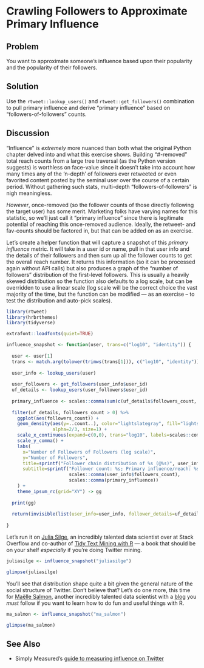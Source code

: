 # Crawling Followers to Approximate Primary Influence

## Problem

You want to approximate someone’s influence based upon their popularity and the popularity of their followers.

## Solution

Use the `rtweet::lookup_users()` and `rtweet::get_followers()` combination to pull primary influence and derive "primary influence" based on "followers-of-followers" counts.

## Discussion

"Influence" is _extremely_ more nuanced than both what the original Python chapter delved into and what this exercise shows. Building "#-removed" total reach counts from a large tree traversal (as the Python version suggests) is worthless on face-value since it doesn't take into account how many times any of the 'n-depth' of followers ever retweeted or even favorited content posted by the seminal user over the course of a certain period. Without gathering such stats, multi-depth "followers-of-followers" is nigh meaningless.

_However_, once-removed (so the follower counts of those directly following the target user) has some merit. Marketing folks have varying names for this statistic, so we'll just call it "primary influence" since there is legitimate potential of reaching this once-removed audience. Ideally, the retweet- and fav-counts should be factored in, but that can be added on as an exercise.

Let's create a helper function that will capture a snapshot of this _primary influence_ metric. It will take in a user id or name, pull in that user info and the details of their followers and then sum up all the follower counts to get the overall reach number. It returns this information (so it can be processed again without API calls) but also produces a graph of the "number of followers" distribution of the first-level followers. This is usually a heavily skewed distribution so the function also defaults to a log scale, but can be overridden to use a linear scale (log scale will be the correct choice the vast majority of the time, but the function can be modified --- as an exercise -- to test the distribution and auto-pick scales).

```r
library(rtweet)
library(hrbrthemes)
library(tidyverse)
```
```r
extrafont::loadfonts(quiet=TRUE)
```
```r
influence_snapshot <- function(user, trans=c("log10", "identity")) {
  
  user <- user[1]
  trans <- match.arg(tolower(trimws(trans[1])), c("log10", "identity"))
  
  user_info <- lookup_users(user)
  
  user_followers <- get_followers(user_info$user_id)
  uf_details <- lookup_users(user_followers$user_id)
  
  primary_influence <- scales::comma(sum(c(uf_details$followers_count, user_info$followers_count)))
  
  filter(uf_details, followers_count > 0) %>% 
    ggplot(aes(followers_count)) +
    geom_density(aes(y=..count..), color="lightslategray", fill="lightslategray",
                 alpha=2/3, size=1) +
    scale_x_continuous(expand=c(0,0), trans="log10", labels=scales::comma) +
    scale_y_comma() +
    labs(
      x="Number of Followers of Followers (log scale)", 
      y="Number of Followers",
      title=sprintf("Follower chain distribution of %s (@%s)", user_info$name, user_info$screen_name),
      subtitle=sprintf("Follower count: %s; Primary influence/reach: %s", 
                       scales::comma(user_info$followers_count),
                       scales::comma(primary_influence))
    ) +
    theme_ipsum_rc(grid="XY") -> gg
  
  print(gg)
  
  return(invisible(list(user_info=user_info, follower_details=uf_details)))
  
}
```

Let's run it on [Julia Silge](https://twitter.com/juliasilge), an incredibly talented data scientist over at Stack Overflow and co-author of [Tidy Text Mining with R](https://www.tidytextmining.com/) --- a book that should be on your shelf _especially_ if you're doing Twitter mining.

```r
juliasilge <- influence_snapshot("juliasilge")

glimpse(juliasilge)
```

You'll see that distribution shape quite a bit given the general nature of the social structure of Twitter. Don't believe that? Let's do one more, this time for [Maëlle Salmon](https://twitter.com/ma_salmon/), another incredibly talented data scientist with a [blog](http://www.masalmon.eu/) you _must_ follow if you want to learn how to do fun and useful things with R.

```r
ma_salmon <- influence_snapshot("ma_salmon")

glimpse(ma_salmon)
```

## See Also

- Simply Measured's [guide to measuring influence on Twitter](https://simplymeasured.com/blog/7-ways-to-measure-influence-on-twitter/)
